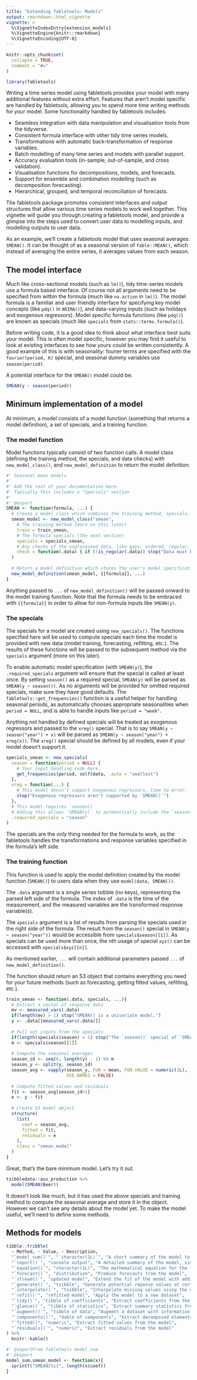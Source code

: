```yaml
---
title: "Extending fabletools: Models"
output: rmarkdown::html_vignette
vignette: >
  %\VignetteIndexEntry{extension_models}
  %\VignetteEngine{knitr::rmarkdown}
  %\VignetteEncoding{UTF-8}
---
```


```r
knitr::opts_chunk$set(
  collapse = TRUE,
  comment = "#>"
)
```

```r
library(fabletools)
```

Writing a time series model using fabletools provides your model with many additional features without extra effort. Features that aren't model specific are handled by fabletools, allowing you to spend more time writing methods for your model. Some functionality handled by fabletools includes:

* Seamless integration with data manipulation and visualisation tools from the tidyverse.
* Consistent formula interface with other tidy time series models.
* Transformations with automatic back-transformation of response variables.
* Batch modelling of many time series and models with parallel support.
* Accuracy evaluation tools (in-sample, out-of-sample, and cross validation).
* Visualisation functions for decompositions, models, and forecasts.
* Support for ensemble and combination modelling (such as decomposition forecasting).
* Hierarchical, grouped, and temporal reconciliation of forecasts.

The fabletools package promotes consistent interfaces and output structures that allow various time series models to work well together. This vignette will guide you through creating a fabletools model, and provide a glimpse into the steps used to convert user data to modelling inputs, and modelling outputs to user data.

As an example, we'll create a fabletools model that uses seasonal averages: `SMEAN()`. It can be thought of as a seasonal version of `fable::MEAN()`, which instead of averaging the entire series, it averages values from each season.

## The model interface

Much like cross-sectional models (such as `lm()`), tidy time-series models use a formula based interface. Of course not all arguments need to be specified from within the formula (much like `na.action` in `lm()`). The model formula is a familiar and user friendly interface for specifying key model concepts (like `pdq()` in `ARIMA()`), and data-varying inputs (such as holidays and exogenous regressors). Model specific formula functions (like `pdq()`) are known as specials (much like `specials` from `stats::terms.formula()`).

Before writing code, it is a good idea to think about what interface best suits your model. This is often model specific, however you may find it useful to look at existing interfaces to see how yours could be written consistently. A good example of this is with seasonality: fourier terms are specified with the `fourier(period, K)` special, and seasonal dummy variables use `season(period)`.

A potential interface for the `SMEAN()` model could be:

```r
SMEAN(y ~ season(period))
```

## Minimum implementation of a model

At minimum, a model consists of a model function (something that returns a model definition), a set of specials, and a training function.

### The model function

Model functions typically consist of two function calls. A model class (defining the training method, the specials, and data checks) with `new_model_class()`, and `new_model_definition` to return the model definition:

```r
#' Seasonal mean models
#' 
#' Add the rest of your documentation here.
#' Typically this includes a "Specials" section
#' 
#' @export
SMEAN <- function(formula, ...) {
  # Create a model class which combines the training method, specials, and data checks
  smean_model <- new_model_class("smean",
    # The training method (more on this later)
    train = train_smean,
    # The formula specials (the next section)
    specials = specials_smean,
    # Any checks of the unprocessed data, like gaps, ordered, regular, etc.
    check = function(.data) { if (!is_regular(.data)) stop("Data must be regular") }
  )
  
  # Return a model definition which stores the user's model specification
  new_model_definition(smean_model, {{formula}}, ...)
}
```

Anything passed to `...` of `new_model_definition()` will be passed onward to the model training function. Note that the formula needs to be embraced with `{{formula}}` in order to allow for non-formula inputs like `SMEAN(y)`.

### The specials

The specials for a model are created using `new_specials()`. The functions specified here will be used to compute specials each time the model is provided with new data (model training, forecasting, refitting, etc.). The results of these functions will be passed to the subsequent method via the `specials` argument (more on this later).

To enable automatic model specification (with `SMEAN(y)`), the `.required_specials` argument will ensure that the special is called at least once. By setting `season()` as a required special, `SMEAN(y)` will be parsed as `SMEAN(y ~ season())`. As no arguments will be provided for omitted required specials, make sure they have good defaults. The `fabletools::get_frequencies()` function is a useful helper for handling seasonal periods, as automatically chooses appropriate seasonalities when `period = NULL`, and is able to handle inputs like `period = "week"`.

Anything not handled by defined specials will be treated as exogenous regressors and passed to the `xreg()` special. That is to say `SMEAN(y ~ season("year") + x)` will be parsed as `SMEAN(y ~ season("year") + xreg(x))`. The `xreg()` special should be defined by all models, even if your model doesn't support it.

```r
specials_smean <- new_specials(
  season = function(period = NULL) {
    # Your input handling code here.
    get_frequencies(period, self$data, .auto = "smallest")
  },
  xreg = function(...) {
    # This model doesn't support exogenous regressors, time to error.
    stop("Exogenous regressors aren't supported by `SMEAN()`")
  },
  # This model requires `season()`
  # Adding this allows `SMEAN(y)` to automatically include the `season()` special
  .required_specials = "season"
)
```

The specials are the only thing needed for the formula to work, as the fabletools handles the transformations and response variables specified in the formula's left side.

### The training function

This function is used to apply the model definition created by the model function (`SMEAN()`) to users data when they use `model(data, SMEAN())`.

The `.data` argument is a single series tsibble (no keys), representing the parsed left side of the formula. The index of `.data` is the time of the measurement, and the measured variables are the transformed response variable(s).

The `specials` argument is a list of results from parsing the specials used in the right side of the formula. The result from the `season()` special in `SMEAN(y ~ season("year"))` would be accessible from `specials$season[[1]]`. As specials can be used more than once, the nth usage of special `xyz()` can be accessed with `specials$xyz[[n]]`.

As mentioned earlier, `...` will contain additional parameters passed `...` of `new_model_definition()`.

The function should return an S3 object that contains everything you need for your future methods (such as forecasting, getting fitted values, refitting, etc.).

```r
train_smean <- function(.data, specials, ...){
  # Extract a vector of response data
  mv <- measured_vars(.data)
  if(length(mv) > 1) stop("SMEAN() is a univariate model.")
  y <- .data[[measured_vars(.data)]]
  
  # Pull out inputs from the specials
  if(length(specials$season) > 1) stop("The `season()` special of `SMEAN()` should only be used once.")
  m <- specials$season[[1]]
  
  # Compute the seasonal averages
  season_id <- seq(0, length(y) - 1) %% m
  season_y <- split(y, season_id)
  season_avg <- vapply(season_y, FUN = mean, FUN.VALUE = numeric(1L), 
                       USE.NAMES = FALSE)
  
  # Compute fitted values and residuals
  fit <- season_avg[season_id+1]
  e <- y - fit
  
  # Create S3 model object
  structure(
    list(
      coef = season_avg,
      fitted = fit,
      residuals = e
    ),
    class = "smean_model"
  )
}
```

Great, that's the bare minimum model. Let's try it out.

```r
tsibbledata::aus_production %>%
  model(SMEAN(Beer))
```

It doesn't look like much, but it has used the above specials and training method to compute the seasonal average and store it in the object. However we can't see any details about the model yet. To make the model useful, we'll need to define some methods.

## Methods for models

```r
tibble::tribble(
  ~ Method, ~ Value, ~ Description,
  "`model_sum()`", "`character(1L)`", "A short summary of the model to display in the mable",
  "`report()`", "console output", "A detailed summary of the model, similar to `summary()`",
  "`equation()`", "character(1L)", "The mathematical equation for the fitted model",
  "`forecast()`", "distribution", "Produce forecasts from the model",
  "`stream()`", "updated model", "Extend the fit of the model with additional data",
  "`generate()`", "tsibble", "Generate potential reponse values at certain times from the model",
  "`interpolate()`", "tsibble", "Interpolate missing values using the model",
  "`refit()`", "refitted model", "Apply the model to a new dataset",
  "`tidy()`", "tibble of coefficients", "Extract coefficients from the model",
  "`glance()`", "tibble of statistics", "Extract summary statistics from the model",
  "`augment()`", "tibble of data", "Augment a dataset with information from the model",
  "`components()`", "dable of components", "Extract decomposed elements from the model",
  "`fitted()", "numeric", "Extract fitted values from the model",
  "`residuals()`", "numeric", "Extract residuals from the model"
) %>% 
  knitr::kable()
```


```r
#' @importFrom fabletools model_sum
#' @export
model_sum.smean_model <- function(x){
  sprintf("SMEAN[%i]", length(x$coef))
}
```

